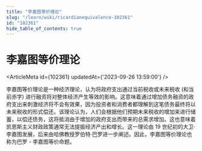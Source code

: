 ```yaml
---
title: "李嘉图等价理论"
slug: "/learn/wiki/ricardianequivalence-102361"
id: "102361"
hide_table_of_contents: true
---
```



# 李嘉图等价理论

<ArticleMeta id={102361} updatedAt={'2023-09-26 13:59:00'} />
<div className='border-solid border-b border-t-0 my-4 border-[var(--ifm-color-gray-300)]' />

李嘉图等价理论是一种经济理论，认为将政府支出通过当前税收或未来税收 (和当前赤字) 进行融资将对整体经济产生等效的影响。这意味着通过增加债务融资的政府支出来刺激经济将不会有效果，因为投资者和消费者都理解到这笔债务最终将以未来税收的形式偿还。该理论认为，人们会根据他们预期未来税收的增加来进行储蓄，以偿还债务，这将抵消由于增加的政府支出而带来的总需求增加。这也意味着凯恩斯主义财政政策通常无法提振经济产出和增长。这一理论由 19 世纪初的大卫·李嘉图发展，后来由哈佛教授罗伯特·巴罗进一步阐述。因此，李嘉图等价理论也称为巴罗 - 李嘉图等价命题。
